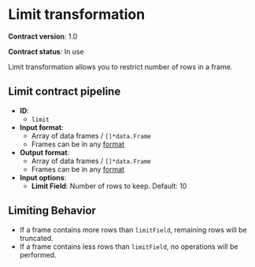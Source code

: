 # Limit transformation

**Contract version**: 1.0

**Contract status**: In use

Limit transformation allows you to restrict number of rows in a frame.

## Limit contract pipeline

- **ID**:
  - `limit`
- **Input format**:
  - Array of data frames / `[]*data.Frame`
  - Frames can be in any [format](./../contract)
- **Output format**:
  - Array of data frames / `[]*data.Frame`
  - Frames can be in any [format](./../contract)
- **Input options**:
  - **Limit Field**: Number of rows to keep. Default: 10

## Limiting Behavior

- If a frame contains more rows than `limitField`, remaining rows will be truncated.
- If a frame contains less rows than `limitField`, no operations will be performed.
